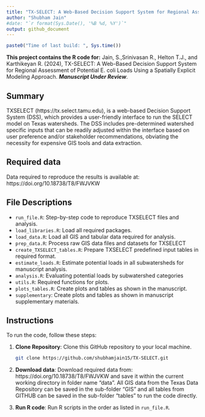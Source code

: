 ---
title: "TX-SELECT: A Web-Based Decision Support System for Regional Assessment of Potential E. coli Loads Using a Spatially Explicit Modeling Approach"
author: "Shubham Jain"
#date: "`r format(Sys.Date(), '%B %d, %Y')`"
output: github_document
---

```{r builddate, echo=FALSE}
paste0("Time of last build: ", Sys.time())
```

**This project contains the R code for:** Jain, S.,Srinivasan R., Helton T.J., and Karthikeyan R. (2024), TX-SELECT: A Web-Based Decision Support System for Regional Assessment of Potential E. coli Loads Using a Spatially Explicit Modeling Approach. ***Manuscript Under Review***.

## Summary
TXSELECT (https://tx.select.tamu.edu), is a web-based Decision Support System (DSS), which provides a user-friendly interface to run the SELECT model on Texas watersheds. The DSS includes pre-determined watershed specific inputs that can be readily adjusted within the interface based on user preference and/or stakeholder recommendations, obviating the necessity for expensive GIS tools and data extraction.

## Required data
Data required to reproduce the results is available at: https://doi.org/10.18738/T8/FWJVKW  

## File Descriptions

- `run_file.R`: Step-by-step code to reproduce TXSELECT files and analysis. 
- `load_libraries.R`: Load all required packages.
- `load_data.R`: Load all GIS and tabular data required for analysis.
- `prep_data.R`: Process raw GIS data files and datasets for TXSELECT
- `create_TXSELECT_tables.R`: Prepare TXSELECT predefined input tables in required format. 
- `estimate_loads.R`: Estimate potential loads in all subwatersheds for manuscript analysis. 
- `analysis.R`: Evaluating potential loads by subwatershed categories
- `utils.R`: Required functions for plots.
- `plots_tables.R`: Create plots and tables as shown in the manuscript.
- `supplementary`: Create plots and tables as shown in manuscript supplementary materials.

## Instructions

To run the code, follow these steps:

1. **Clone Repository**: Clone this GitHub repository to your local machine.

   ```bash
   git clone https://github.com/shubhamjain15/TX-SELECT.git
   ```

2. **Download data**: Download required data from: https://doi.org/10.18738/T8/FWJVKW and save it within the current working directory in folder name "data". All GIS data from the Texas Data Repository can be saved in the sub-folder "GIS" and all tables from GITHUB can be saved in the sub-folder "tables" to run the code directly.      
   
3. **Run R code**: Run R scripts in the order as listed in `run_file.R`.
